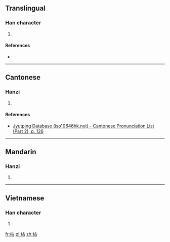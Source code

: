 ==Translingual==

===Han character===
{{Han char|rn=75|rad=木|as=05|sn=9|four=41960|canj=DYR|ids=⿰木占}}

# {{defn|Han|sort=木05}}

====References====
* {{Han ref|kx=0517.020|dkj=14578|dj=0904.170|hdz=21181.030|uh=67AE|ud=26542|bh=CF5B|bd=53083}}

----

==Cantonese==

===Hanzi===
{{yue-hanzi|jyut=[[cim1]]|y=chim1}}

# {{defn|lang=yue|sort=木05}}

====References====
* [http://www.iso10646hk.net/jp/document/download.jsp Jyutping Database (iso10646hk.net) - Cantonese Pronunciation List (Part 2), p. 126]

----

==Mandarin==

===Hanzi===
{{cmn-hanzi|pin=[[xiān]] ([[xian1]])|wg=hsien<sup>1</sup>}}

# {{defn|lang=cmn|sort=木05}}

----

==Vietnamese==

===Han character===
{{vi-readings|rs=木05|hanviet=sim}}

# {{defn|lang=vi|sort=木05}}

[[fr:枮]]
[[pl:枮]]
[[zh:枮]]